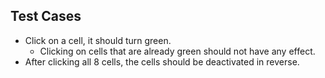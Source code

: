 ## Test Cases

- Click on a cell, it should turn green.
  - Clicking on cells that are already green should not have any effect.
- After clicking all 8 cells, the cells should be deactivated in reverse.
